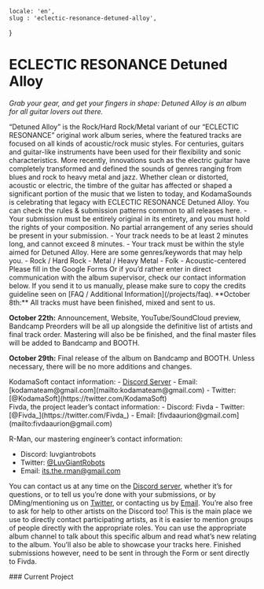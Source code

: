     locale: 'en',
    slug : 'eclectic-resonance-detuned-alloy',
}

# ECLECTIC RESONANCE Detuned Alloy

*Grab your gear, and get your fingers in shape: Detuned Alloy is an album for all guitar lovers out there.*

<WrappableParagraph title="Presentation">
“Detuned Alloy” is the Rock/Hard Rock/Metal variant of our “ECLECTIC RESONANCE” original work album series, where the featured tracks are focused on all kinds of acoustic/rock music styles. For centuries, guitars and guitar-like instruments have been used for their flexibility and sonic characteristics. More recently, innovations such as the electric guitar have completely transformed and defined the sounds of genres ranging from blues and rock to heavy metal and jazz. Whether clean or distorted, acoustic or electric, the timbre of the guitar has affected or shaped a significant portion of the music that we listen to today, and KodamaSounds is celebrating that legacy with ECLECTIC RESONANCE Detuned Alloy.
</WrappableParagraph>

<WrappableParagraph title="General KodamaSounds Specific Rules">
    <CtaButton link='/projects/faq' icon='book'>
        <span>You can check the rules & submission patterns common to all releases here.</span>
    </CtaButton>
</WrappableParagraph>

<WrappableParagraph title="Detuned Alloy Specific Music Rules">
- Your submission must be entirely original in its entirety, and you must hold the rights of your composition. No partial arrangement of any series should be present in your submission.
- Your track needs to be at least 2 minutes long, and cannot exceed 8 minutes.
- Your track must be within the style aimed for Detuned Alloy. Here are some genres/keywords that may help you.
    - Rock / Hard Rock
    - Metal / Heavy Metal
    - Folk
    - Acoustic-centered
</WrappableParagraph>

<WrappableParagraph title="Track Submission">
<CtaButton link='https://forms.gle/rYsRQFbB2KY2eb6c8' icon='envelope'>
    <span>Please fill in the Google Forms</span>
</CtaButton>
Or if you’d rather enter in direct communication with the album supervisor, check our contact information below. If you send it to us manually, please make sure to copy the credits guideline seen on [FAQ / Additional Information](/projects/faq).
</WrappableParagraph>

<WrappableParagraph title="Deadlines">
**October 8th:** All tracks must have been finished, mixed and sent to us.

**October 22th:** Announcement, Website, YouTube/SoundCloud preview, Bandcamp Preorders will be all up alongside the definitive list of artists and final track order. Mastering will also be be finished, and the final master files will be added to Bandcamp and BOOTH.

**October 29th:** Final release of the album on Bandcamp and BOOTH. Unless necessary, there will be no more additions and changes.
</WrappableParagraph>

<WrappableParagraph title="Contact (Questions / Submissions)">
KodamaSoft contact information:
- <a href="/discord">Discord Server</a> 
- Email: [kodamateam@gmail.com](mailto:kodamateam@gmail.com)
- Twitter: [@KodamaSoft](https://twitter.com/KodamaSoft)

<br/>
Fivda, the project leader’s contact information:
- Discord: Fivda
- Twitter: [@Fivda_](https://twitter.com/Fivda_)
- Email: [fivdaaurion@gmail.com](mailto:fivdaaurion@gmail.com)

R-Man, our mastering engineer’s contact information:
- Discord: luvgiantrobots
- Twitter: [@LuvGiantRobots](https://twitter.com/LuvGiantRobots)
- Email: [its.the.rman@gmail.com](mailto:its.the.rman@gmail.com)

You can contact us at any time on the <a href="/discord">Discord server</a>, whether it’s for questions, or to tell us you’re done with your submissions, or by DMing/mentioning us on [Twitter](https://twitter.com/KodamaSoft), or contacting us by [Email](mailto:kodamateam@gmail.com). You’re also free to ask for help to other artists on the Discord too! This is the main place we use to directly contact participating artists, as it is easier to mention groups of people directly with the appropriate roles. You can use the appropriate album channel to talk about this specific album and read what’s new relating to the album. You’ll also be able to showcase your tracks here. Finished submissions however, need to be sent in through the Form or sent directly to Fivda.
</WrappableParagraph>


<WrappableParagraph title="Releases Information">
### Current Project
<ProjectInformation slug="eclectic-resonance-detuned-alloy"/>
</WrappableParagraph>

